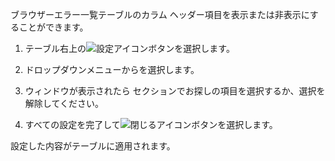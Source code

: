 <Title hashid='display-or-hide-column' level={props.level}>テーブルカラムの表示または非表示</Title>

<InDoc product="browser">

ブラウザーエラー一覧テーブルのカラム ヘッダー項目を表示または非表示にすることができます。

</InDoc>

1. テーブル右上の![設定アイコン](/img/ico-setting.svg)ボタンを選択します。

2. ドロップダウンメニューから<Cmdname sid="column_settings" className="uitext" />を選択します。

3. <Cmdname sid="column_settings" className="uitext" /> ウィンドウが表示されたら <Cmdname sid="add_a_column" className="uitext" /> セクションでお探しの項目を選択するか、選択を解除してください。

4. すべての設定を完了して![閉じるアイコン](/img/ico-close.svg)ボタンを選択します。

設定した内容がテーブルに適用されます。
